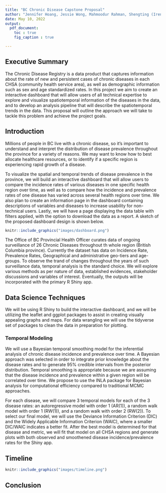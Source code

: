 ```yaml
---
title: "BC Chronic Disease Capstone Proposal"
author: "Jennifer Hoang, Jessie Wong, Mahmoodur Rahman, Shengting (Irene) Yan"
date: May 10, 2022
output: 
  pdf_document:
    toc : true
    fig_caption : true

---
```


## Executive Summary 
The Chronic Disease Registry is a data product that captures information about the rate of new and persistent cases of chronic diseases in each CHSA (community health service area), as well as demographic information such as sex and age standardized rates. In this project we aim to create an interactive dashboard that will allow users of all technical expertise to explore and visualize spatiotemporal information of the diseases in the data, and to develop an analysis pipeline that will describe the spatiotemporal trends in the data. This proposal will outline the approach we will take to tackle this problem and achieve the project goals.

## Introduction 
Millions of people in BC live with a chronic disease, so it's important to understand and interpret the distribution of disease prevalence throughout the province for a variety of reasons. We may want to know how to best allocate healthcare resources, or to identify if a specific region is experiencing rapid growth of a disease. 

To visualize the spatial and temporal trends of disease prevalence in the province, we will build an interactive dashboard that will allow users to compare the incidence rates of various diseases in one specific health region over time, as well as to compare how the incidence and prevalence rates of one disease has varied across several health regions over time. We also plan to create an information page in the dashboard containing descriptions of variables and diseases to increase usability for non-technical users. Lastly, we will have a page displaying the data table with filters applied, with the option to download the data as a report. A sketch of the proposed dashboard design is shown below.

``` r
knitr::include_graphics("images/dashboard.png")
```

The Office of BC Provincial Health Officer curates data of ongoing surveillance of 26 Chronic Diseases throughout th whole region (British Columbia province). Currently the dataset has data on Incidence Rate, Prevalence Rates, Geographical and administrative geo-tiers and age-groups. To observe the trand of changes throughout the years of such surveillance data, temporal analysis is the standard choice. We will explore various methods as per nature of data, established evidences, stakeholder discussions and variables of interest. Eventually, the outputs will be incorporated with the primary R Shiny app. 

## Data Science Techniques
We will be using R Shiny to build the interactive dashboard, and we will be utilizing the leaflet and ggplot packages to assist in creating visually appealing graphs and maps. For data wrangling we will use the tidyverse set of packages to clean the data in preparation for plotting.    

### Temporal Modeling
We will use a Bayesian temporal smoothing model for the inferential analysis of chronic disease incidence and prevalence over time. A Bayesian approach was selected in order to integrate prior knowledge about the disease rates and to generate 95% credible intervals from the posterior distribution. Temporal smoothing is appropriate because we are assuming that the disease incidence and prevalence within a given region will be correlated over time. We propose to use the INLA package for Bayesian analysis for computational efficiency compared to traditional MCMC approaches.

For each disease, we will compare 3 temporal models for each of the 3 disease rates: an autoregressive model with order 1 (AR(1)), a random walk model with order 1 (RW(1)), and a random walk with order 2 (RW(2)). To select our final model, we will use the Deviance Information Criterion (DIC) and the Widely Applicable Information Criterion (WAIC), where a smaller DIC/WAIC indicates a better fit. After the best model is determined for that disease and metric, we will fit that model on all CHSA regions and generate plots with both observed and smoothened disease incidence/prevalence rates for the Shiny app.


## Timeline

``` r
knitr::include_graphics("images/timeline.png")
```

## Conclusion


